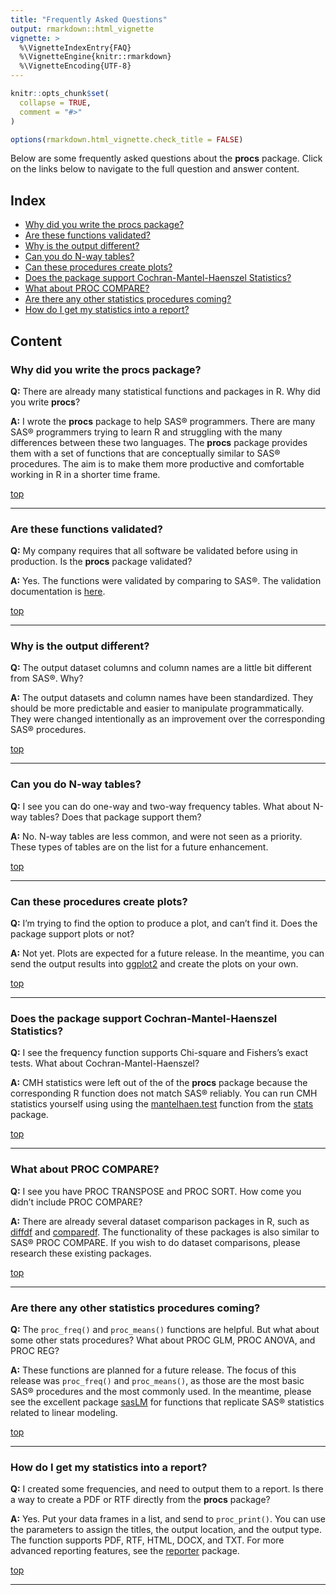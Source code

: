 ```yaml
---
title: "Frequently Asked Questions"
output: rmarkdown::html_vignette
vignette: >
  %\VignetteIndexEntry{FAQ}
  %\VignetteEngine{knitr::rmarkdown}
  %\VignetteEncoding{UTF-8}
---
```


```r
knitr::opts_chunk$set(
  collapse = TRUE,
  comment = "#>"
)

options(rmarkdown.html_vignette.check_title = FALSE)

```

Below are some frequently asked questions about the **procs** package. Click
on the links below to navigate to the full question and answer content.

## Index{#top}

* [Why did you write the procs package?](#why)
* [Are these functions validated?](#validation)
* [Why is the output different?](#different)
* [Can you do N-way tables?](#nway)
* [Can these procedures create plots?](#plots)
* [Does the package support Cochran-Mantel-Haenszel Statistics?](#cmh)
* [What about PROC COMPARE?](#compare)
* [Are there any other statistics procedures coming?](#other)
* [How do I get my statistics into a report?](#outputs)


## Content

### Why did you write the **procs** package? {#why}

**Q:** There are already many statistical functions and packages in R.  Why did
you write **procs**?

**A:** I wrote the **procs** package to help SAS® programmers. There are 
many SAS® programmers trying to learn R and struggling with the many 
differences between these two languages.  The **procs** package provides them with
a set of functions that are conceptually similar to SAS® procedures. The aim
is to make them more productive and comfortable working in R in a shorter
time frame.

[top](#top) 

******

### Are these functions validated? {#validation}

**Q:** My company requires that all software be validated before using in 
production. Is the **procs** package validated?

**A:** Yes.  The functions were validated by comparing to SAS®. The validation
documentation is [here](https://r-sassy.org/validation/Procs%20Validation.docx).

[top](#top) 

******

### Why is the output different? {#different}

**Q:** The output dataset columns and column names are a little bit
different from SAS®.  Why?

**A:** The output datasets and column names have been standardized.  They should be
more predictable and easier to manipulate programmatically. They were
changed intentionally as an improvement over the corresponding SAS® procedures.

[top](#top) 

******

### Can you do N-way tables? {#nway}

**Q:** I see you can do one-way and two-way frequency tables. What about
N-way tables?  Does that package support them?

**A:** No.  N-way tables are less common, and were not seen as a priority.
These types of tables are on the list for a future enhancement.

[top](#top) 

******

### Can these procedures create plots? {#plots}

**Q:** I'm trying to find the option to produce a plot, and can't find it.
Does the package support plots or not?


**A:** Not yet. Plots are expected for a future release. In the meantime, 
you can send the output results into [ggplot2](https://ggplot2.tidyverse.org/)
and create the plots on your own.

[top](#top) 

******

### Does the package support Cochran-Mantel-Haenszel Statistics? {#cmh}

**Q:** I see the frequency function supports Chi-square and Fishers's exact
tests.  What about Cochran-Mantel-Haenszel?

**A:** CMH statistics were left out of the of the **procs** package because the
corresponding R function does not match SAS® reliably.  You can run CMH statistics
yourself using using the 
[mantelhaen.test](https://stat.ethz.ch/R-manual/R-devel/library/stats/html/mantelhaen.test.html)
function
from the [stats](https://stat.ethz.ch/R-manual/R-devel/library/stats/html/00Index.html)
package.  

[top](#top)

****** 

### What about PROC COMPARE? {#compare}

**Q:** I see you have PROC TRANSPOSE and PROC SORT.  How come you didn't include
PROC COMPARE?

**A:** There are already several dataset comparison packages in R, such as
[diffdf](https://cran.r-project.org/web/packages/diffdf/vignettes/diffdf-basic.html)
and [comparedf](https://cran.r-project.org/web/packages/arsenal/vignettes/comparedf.html).
The functionality of these packages is also similar to SAS® PROC COMPARE.
If you wish to do dataset comparisons, please research these existing packages.

[top](#top)

****** 

### Are there any other statistics procedures coming? {#other}

**Q:** The `proc_freq()` and `proc_means()` functions are helpful.  But what about
some other stats procedures?  What about PROC GLM, PROC ANOVA, and PROC REG?

**A:** These functions are planned for a future release.  The focus of this
release was `proc_freq()` and `proc_means()`, as those are the most basic SAS® 
procedures and the most commonly used. In the meantime, please see the 
excellent package [sasLM](https://cran.r-project.org/package=sasLM) for 
functions that replicate SAS® statistics related to linear modeling.

[top](#top)

****** 

### How do I get my statistics into a report? {#outputs}

**Q:** I created some frequencies, and need to output them to a report. Is there
a way to create a PDF or RTF directly from the **procs** package?

**A:** Yes.  Put your data frames in a list, and send to `proc_print()`.  You can
use the parameters to assign the titles, the output location, and the output
type. The function supports PDF, RTF, HTML, DOCX, and TXT.  For more advanced
reporting features, see the [reporter](https://reporter.r-sassy.org/) package.

[top](#top)

****** 



<!-- ### Question 2? {#q2} -->

<!-- **Q:** Question here. -->

<!-- **A:** Answer here. -->

<!-- [top](#top) -->

<!-- ****** -->

<!-- ### Question 1? {#q1} -->

<!-- **Q:** Question here. -->


<!-- **A:** Answer here. -->

<!-- [top](#top)  -->

<!-- ****** -->

